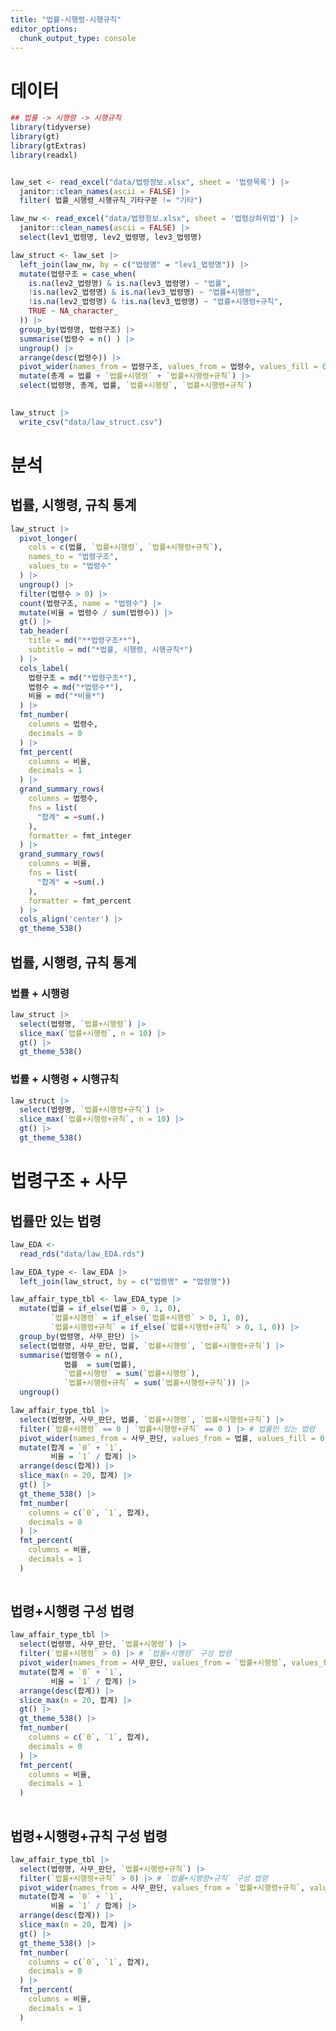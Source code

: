 ```yaml
---
title: "법률-시행령-시행규칙"
editor_options: 
  chunk_output_type: console
---
```


# 데이터

```r
## 법률 -> 시행령 -> 시행규칙
library(tidyverse)
library(gt)
library(gtExtras)
library(readxl)


law_set <- read_excel("data/법령정보.xlsx", sheet = '법령목록') |> 
  janitor::clean_names(ascii = FALSE) |> 
  filter( 법률_시행령_시행규칙_기타구분 != "기타")

law_nw <- read_excel("data/법령정보.xlsx", sheet = '법령상하위법') |> 
  janitor::clean_names(ascii = FALSE) |> 
  select(lev1_법령명, lev2_법령명, lev3_법령명) 

law_struct <- law_set |> 
  left_join(law_nw, by = c("법령명" = "lev1_법령명")) |> 
  mutate(법령구조 = case_when(
    is.na(lev2_법령명) & is.na(lev3_법령명) ~ "법률",
    !is.na(lev2_법령명) & is.na(lev3_법령명) ~ "법률+시행령",
    !is.na(lev2_법령명) & !is.na(lev3_법령명) ~ "법률+시행령+규칙",
    TRUE ~ NA_character_
  )) |> 
  group_by(법령명, 법령구조) |> 
  summarise(법령수 = n() ) |>
  ungroup() |> 
  arrange(desc(법령수)) |> 
  pivot_wider(names_from = 법령구조, values_from = 법령수, values_fill = 0) |>
  mutate(총계 = 법률 + `법률+시행령` + `법률+시행령+규칙`) |> 
  select(법령명, 총계, 법률, `법률+시행령`, `법률+시행령+규칙`) 
  

law_struct |> 
  write_csv("data/law_struct.csv")

```


# 분석

## 법률, 시행령, 규칙 통계

```r
law_struct |>
  pivot_longer(
    cols = c(법률, `법률+시행령`, `법률+시행령+규칙`),
    names_to = "법령구조",
    values_to = "법령수"
  ) |>
  ungroup() |> 
  filter(법령수 > 0) |> 
  count(법령구조, name = "법령수") |> 
  mutate(비율 = 법령수 / sum(법령수)) |> 
  gt() |> 
  tab_header(
    title = md("**법령구조**"),
    subtitle = md("*법률, 시행령, 시행규칙*")
  ) |>
  cols_label(
    법령구조 = md("*법령구조*"),
    법령수 = md("*법령수*"),
    비율 = md("*비율*")
  ) |>
  fmt_number(
    columns = 법령수,
    decimals = 0
  ) |> 
  fmt_percent(
    columns = 비율,
    decimals = 1
  ) |>
  grand_summary_rows(
    columns = 법령수,
    fns = list(
      "합계" = ~sum(.)
    ),
    formatter = fmt_integer
  ) |> 
  grand_summary_rows(
    columns = 비율,
    fns = list(
      "합계" = ~sum(.)
    ),
    formatter = fmt_percent
  ) |> 
  cols_align('center') |> 
  gt_theme_538()

```

## 법률, 시행령, 규칙 통계

:::{.panel-tabset}

### 법률 + 시행령

```r
law_struct |> 
  select(법령명, `법률+시행령`) |> 
  slice_max(`법률+시행령`, n = 10) |> 
  gt() |>
  gt_theme_538()
```


### 법률 + 시행령 + 시행규칙

```r
law_struct |> 
  select(법령명, `법률+시행령+규칙`) |> 
  slice_max(`법률+시행령+규칙`, n = 10) |> 
  gt() |>
  gt_theme_538()
```

:::


# 법령구조 + 사무

:::{.panel-tabset}

## 법률만 있는 법령

```r
law_EDA <- 
  read_rds("data/law_EDA.rds") 

law_EDA_type <- law_EDA |> 
  left_join(law_struct, by = c("법령명" = "법령명")) 

law_affair_type_tbl <- law_EDA_type |> 
  mutate(법률 = if_else(법률 > 0, 1, 0),
         `법률+시행령` = if_else(`법률+시행령` > 0, 1, 0),
         `법률+시행령+규칙` = if_else(`법률+시행령+규칙` > 0, 1, 0)) |> 
  group_by(법령명, 사무_판단) |>
  select(법령명, 사무_판단, 법률, `법률+시행령`, `법률+시행령+규칙`) |> 
  summarise(법령행수 = n(),
            법률  = sum(법률),
            `법률+시행령` = sum(`법률+시행령`),
            `법률+시행령+규칙` = sum(`법률+시행령+규칙`)) |> 
  ungroup()

law_affair_type_tbl |> 
  select(법령명, 사무_판단, 법률, `법률+시행령`, `법률+시행령+규칙`) |> 
  filter(`법률+시행령` == 0 | `법률+시행령+규칙` == 0 ) |> # 법률만 있는 법령 
  pivot_wider(names_from = 사무_판단, values_from = 법률, values_fill = 0) |>
  mutate(합계 = `0` + `1`,
         비율 = `1` / 합계) |> 
  arrange(desc(합계)) |> 
  slice_max(n = 20, 합계) |> 
  gt() |> 
  gt_theme_538() |> 
  fmt_number(
    columns = c(`0`, `1`, 합계),
    decimals = 0
  ) |>
  fmt_percent(
    columns = 비율,
    decimals = 1
  ) 
  
```


## 법령+시행령 구성 법령

```r

law_affair_type_tbl |> 
  select(법령명, 사무_판단, `법률+시행령`) |> 
  filter(`법률+시행령` > 0) |> # `법률+시행령` 구성 법령 
  pivot_wider(names_from = 사무_판단, values_from = `법률+시행령`, values_fill = 0) |>
  mutate(합계 = `0` + `1`,
         비율 = `1` / 합계) |> 
  arrange(desc(합계)) |> 
  slice_max(n = 20, 합계) |> 
  gt() |> 
  gt_theme_538() |> 
  fmt_number(
    columns = c(`0`, `1`, 합계),
    decimals = 0
  ) |>
  fmt_percent(
    columns = 비율,
    decimals = 1
  ) 
  
```


## 법령+시행령+규칙 구성 법령

```r

law_affair_type_tbl |> 
  select(법령명, 사무_판단, `법률+시행령+규칙`) |> 
  filter(`법률+시행령+규칙` > 0) |> # `법률+시행령+규칙` 구성 법령
  pivot_wider(names_from = 사무_판단, values_from = `법률+시행령+규칙`, values_fill = 0) |>
  mutate(합계 = `0` + `1`,
         비율 = `1` / 합계) |> 
  arrange(desc(합계)) |> 
  slice_max(n = 20, 합계) |> 
  gt() |> 
  gt_theme_538() |> 
  fmt_number(
    columns = c(`0`, `1`, 합계),
    decimals = 0
  ) |>
  fmt_percent(
    columns = 비율,
    decimals = 1
  ) 
  
```

:::

